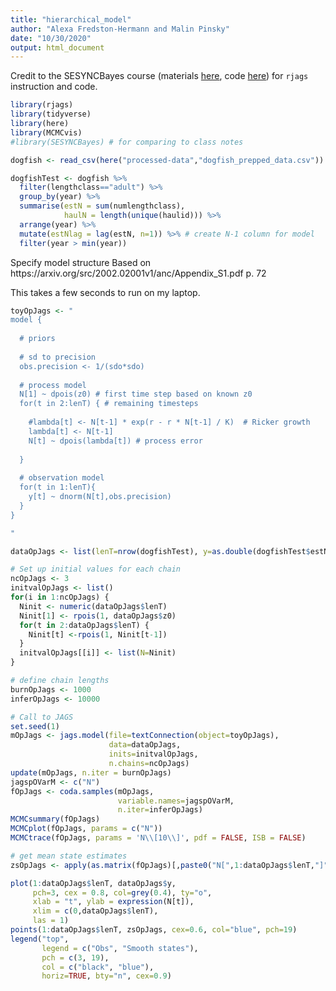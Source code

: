 ```yaml
---
title: "hierarchical_model"
author: "Alexa Fredston-Hermann and Malin Pinsky"
date: "10/30/2020"
output: html_document
---
```


Credit to the SESYNCBayes course (materials [here](https://cchecastaldo.github.io/BayesianShortCourse/Syllabus.html), code [here](https://github.com/CCheCastaldo/BayesianShortCourse)) for `rjags` instruction and code. 


```r
library(rjags)
library(tidyverse)
library(here)
library(MCMCvis)
#library(SESYNCBayes) # for comparing to class notes 

dogfish <- read_csv(here("processed-data","dogfish_prepped_data.csv"))

dogfishTest <- dogfish %>% 
  filter(lengthclass=="adult") %>% 
  group_by(year) %>% 
  summarise(estN = sum(numlengthclass),
            haulN = length(unique(haulid))) %>% 
  arrange(year) %>% 
  mutate(estNlag = lag(estN, n=1)) %>% # create N-1 column for model
  filter(year > min(year)) 

```

Specify model structure
Based on https://arxiv.org/src/2002.02001v1/anc/Appendix_S1.pdf p. 72

This takes a few seconds to run on my laptop.

``` r

toyOpJags <- " 
model {
  
  # priors
  
  # sd to precision
  obs.precision <- 1/(sdo*sdo)
  
  # process model
  N[1] ~ dpois(z0) # first time step based on known z0
  for(t in 2:lenT) { # remaining timesteps
    
    #lambda[t] <- N[t-1] * exp(r - r * N[t-1] / K)  # Ricker growth 
    lambda[t] <- N[t-1]
    N[t] ~ dpois(lambda[t]) # process error
  
  }
  
  # observation model
  for(t in 1:lenT){
    y[t] ~ dnorm(N[t],obs.precision)
  }
} 

"
```

``` r
dataOpJags <- list(lenT=nrow(dogfishTest), y=as.double(dogfishTest$estN), z0=round(mean(dogfishTest$estN[1])), sdo=10)

# Set up initial values for each chain
ncOpJags <- 3
initvalOpJags <- list()
for(i in 1:ncOpJags) {
  Ninit <- numeric(dataOpJags$lenT)
  Ninit[1] <- rpois(1, dataOpJags$z0)
  for(t in 2:dataOpJags$lenT) {
    Ninit[t] <-rpois(1, Ninit[t-1])
  }
  initvalOpJags[[i]] <- list(N=Ninit)
}

# define chain lengths
burnOpJags <- 1000
inferOpJags <- 10000

# Call to JAGS
set.seed(1)
mOpJags <- jags.model(file=textConnection(object=toyOpJags),
                      data=dataOpJags,
                      inits=initvalOpJags,
                      n.chains=ncOpJags)
update(mOpJags, n.iter = burnOpJags)
jagspOVarM <- c("N")
fOpJags <- coda.samples(mOpJags,
                        variable.names=jagspOVarM,
                        n.iter=inferOpJags)
MCMCsummary(fOpJags)
MCMCplot(fOpJags, params = c("N"))
MCMCtrace(fOpJags, params = 'N\\[10\\]', pdf = FALSE, ISB = FALSE)
```
```r
# get mean state estimates
zsOpJags <- apply(as.matrix(fOpJags)[,paste0("N[",1:dataOpJags$lenT,"]")],2,mean)

plot(1:dataOpJags$lenT, dataOpJags$y,
     pch=3, cex = 0.8, col=grey(0.4), ty="o",
     xlab = "t", ylab = expression(N[t]),
     xlim = c(0,dataOpJags$lenT),
     las = 1)
points(1:dataOpJags$lenT, zsOpJags, cex=0.6, col="blue", pch=19)
legend("top",
       legend = c("Obs", "Smooth states"),
       pch = c(3, 19),
       col = c("black", "blue"),
       horiz=TRUE, bty="n", cex=0.9)
```